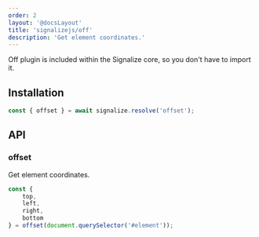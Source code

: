 ```yaml
---
order: 2
layout: '@docsLayout'
title: 'signalizejs/off'
description: 'Get element coordinates.'
---
```


Off plugin is included within the Signalize core, so you don't have to import it.

## Installation
<ImportMapDependencies module="offset" />

```js
const { offset } = await signalize.resolve('offset');
```

## API

### offset
Get element coordinates.
```js
const {
	top,
	left,
	right,
	bottom
} = offset(document.querySelector('#element'));
```
